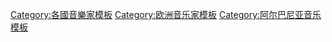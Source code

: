 {{template category}}
[[Category:各國音樂家模板|Category:各國音樂家模板]]
[[Category:欧洲音乐家模板|Category:欧洲音乐家模板]]
[[Category:阿尔巴尼亚音乐模板|Category:阿尔巴尼亚音乐模板]]